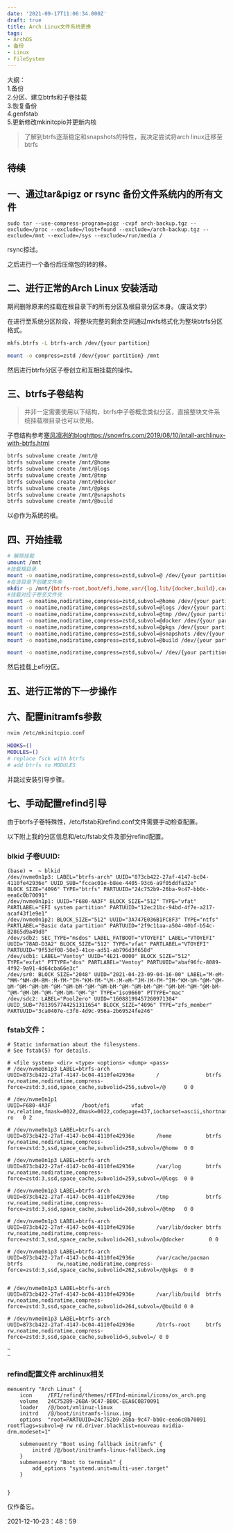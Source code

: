 ```yaml
---
date: '2021-09-17T11:06:34.000Z'
draft: true
title: Arch Linux文件系统更换
tags:
- ArchOS
- 备份
- Linux
- FileSystem
---
```


大纲：  
1.备份  
2.分区、建立btrfs和子卷挂载  
3.恢复备份  
4.genfstab  
5.更新修改mkinitcpio并更新内核

> 了解到btrfs逐渐稳定和snapshots的特性，我决定尝试将arch linux迁移至btrfs

## ~~待续~~

## 一、通过tar&pigz or rsync 备份文件系统内的所有文件

```shell
sudo tar --use-compress-program=pigz -cvpf arch-backup.tgz --exclude=/proc --exclude=/lost+found --exclude=/arch-backup.tgz --exclude=/mnt --exclude=/sys --exclude=/run/media /
```

rsync掠过。

之后进行一个备份后压缩包的转的移。

## 二、进行正常的Arch Linux 安装活动

期间删除原来的挂载在根目录下的所有分区及根目录分区本身。（废话文学）

在进行至系统分区阶段，将整块完整的剩余空间通过mkfs格式化为整块btrfs分区格式。

```bash
mkfs.btrfs -L btrfs-arch /dev/{your partition}

mount -o compress=zstd /dev/{your partition} /mnt
```

然后进行btrfs分区子卷创立和互相挂载的操作。

## 三、btrfs子卷结构

> 并非一定需要使用以下结构，btrfs中子卷概念类似分区，直接整块文件系统挂载根目录也可以使用。

子卷结构参考[寒风凛冽的blog](https://snowfrs.com/2019/08/10/intall-archlinux-with-btrfs.html)https://snowfrs.com/2019/08/10/intall-archlinux-with-btrfs.html

```bash
btrfs subvolume create /mnt/@
btrfs subvolume create /mnt/@home
btrfs subvolume create /mnt/@logs
btrfs subvolume create /mnt/@tmp
btrfs subvolume create /mnt/@docker
btrfs subvolume create /mnt/@pkgs
btrfs subvolume create /mnt/@snapshots
btrfs subvolume create /mnt/@build
```

以@作为系统的根。

## 四、开始挂载

```bash
# 解除挂载
umount /mnt
#挂载根目录
mount -o noatime,nodiratime,compress=zstd,subvol=@ /dev/{your partition} /mnt
#在该目录下创建文件夹
mkdir -p /mnt/{btrfs-root,boot/efi,home,var/{log,lib/{docker,build},cache/pacman},tmp,.snapshots}
#挂载对应子卷至文件夹
mount -o noatime,nodiratime,compress=zstd,subvol=@home /dev/{your partition} /mnt/home
mount -o noatime,nodiratime,compress=zstd,subvol=@logs /dev/{your partition} /mnt/var/log
mount -o noatime,nodiratime,compress=zstd,subvol=@tmp /dev/{your partition} /mnt/tmp
mount -o noatime,nodiratime,compress=zstd,subvol=@docker /dev/{your partition} /mnt/var/lib/docker
mount -o noatime,nodiratime,compress=zstd,subvol=@pkgs /dev/{your partition} /mnt/var/cache/pacman
mount -o noatime,nodiratime,compress=zstd,subvol=@snapshots /dev/{your partition} /mnt/.snapshots
mount -o noatime,nodiratime,compress=zstd,subvol=@build /dev/{your partition} /mnt/var/lib/build

mount -o noatime,nodiratime,compress=zstd,subvol=/ /dev/{your partition} /mnt/btrfs-root
```

然后挂载上efi分区。

## 五、进行正常的下一步操作

## 六、配置initramfs参数

```bash
nvim /etc/mkinitcpio.conf
```

```bash
HOOKS=()
MODULES=()
# replace fsck with btrfs
# add btrfs to MODULES
```

并跳过安装引导步骤。

## 七、手动配置refind引导

由于btrfs子卷特殊性，/etc/fstab和refind.conf文件需要手动检查配置。

以下附上我的分区信息和/etc/fstab文件及部分refind配置。

### blkid 子卷UUID:

```shell
(base) ➜  ~ blkid
/dev/nvme0n1p3: LABEL="btrfs-arch" UUID="873cb422-27af-4147-bc04-4110fe42936e" UUID_SUB="fccac01e-b8ee-4405-93c6-a9f05ddfa32e" BLOCK_SIZE="4096" TYPE="btrfs" PARTUUID="24c752b9-26ba-9c47-bb0c-eea6c0b70091"
/dev/nvme0n1p1: UUID="F680-4A3F" BLOCK_SIZE="512" TYPE="vfat" PARTLABEL="EFI system partition" PARTUUID="12ec21bc-94bd-4f7e-a217-acaf43f1e9e1"
/dev/nvme0n1p2: BLOCK_SIZE="512" UUID="3A747E036B1FC8F3" TYPE="ntfs" PARTLABEL="Basic data partition" PARTUUID="2f9c11aa-a504-40bf-b54c-82865d9a49d8"
/dev/sdb2: SEC_TYPE="msdos" LABEL_FATBOOT="VTOYEFI" LABEL="VTOYEFI" UUID="78AD-D3A2" BLOCK_SIZE="512" TYPE="vfat" PARTLABEL="VTOYEFI" PARTUUID="9f53df08-50e3-41ce-ad51-ab796d3f658d"
/dev/sdb1: LABEL="Ventoy" UUID="4E21-0000" BLOCK_SIZE="512" TYPE="exfat" PTTYPE="dos" PARTLABEL="Ventoy" PARTUUID="abaf96fc-8089-4f92-9a91-4d64cba66e3c"
/dev/sr0: BLOCK_SIZE="2048" UUID="2021-04-23-09-04-16-00" LABEL="M-eM-^MM-^NM-dM-8M-:M-fM-^IM-^KM-fM-^\M-:M-eM-^JM-)M-fM-^IM-^KM-bM-^@M-^@M-bM-^@M-^@M-bM-^@M-^@M-bM-^@M-^@M-bM-^@M-^@M-bM-^@M-^@M-bM-^@M-^@M-bM-^@M-^@M-bM-^@M-^@M-bM-^@M-^@" TYPE="iso9660" PTTYPE="mac"
/dev/sdc2: LABEL="PoolZero" UUID="16088199457260971304" UUID_SUB="7813957744251311654" BLOCK_SIZE="4096" TYPE="zfs_member" PARTUUID="3ca0407e-c3f8-4d9c-956a-2b69524fe246"
```

### fstab文件：

```shell
# Static information about the filesystems.
# See fstab(5) for details.

# <file system> <dir> <type> <options> <dump> <pass>
# /dev/nvme0n1p3 LABEL=btrfs-arch
UUID=873cb422-27af-4147-bc04-4110fe42936e       /               btrfs           rw,noatime,nodiratime,compress-force=zstd:3,ssd,space_cache,subvolid=256,subvol=/@      0 0

# /dev/nvme0n1p1
UUID=F680-4A3F          /boot/efi       vfat            rw,relatime,fmask=0022,dmask=0022,codepage=437,iocharset=ascii,shortname=mixed,utf8,errors=remount-ro   0 2

# /dev/nvme0n1p3 LABEL=btrfs-arch
UUID=873cb422-27af-4147-bc04-4110fe42936e       /home           btrfs           rw,noatime,nodiratime,compress-force=zstd:3,ssd,space_cache,subvolid=258,subvol=/@home  0 0

# /dev/nvme0n1p3 LABEL=btrfs-arch
UUID=873cb422-27af-4147-bc04-4110fe42936e       /var/log        btrfs           rw,noatime,nodiratime,compress-force=zstd:3,ssd,space_cache,subvolid=259,subvol=/@logs  0 0

# /dev/nvme0n1p3 LABEL=btrfs-arch
UUID=873cb422-27af-4147-bc04-4110fe42936e       /tmp            btrfs           rw,noatime,nodiratime,compress-force=zstd:3,ssd,space_cache,subvolid=260,subvol=/@tmp   0 0

# /dev/nvme0n1p3 LABEL=btrfs-arch
UUID=873cb422-27af-4147-bc04-4110fe42936e       /var/lib/docker btrfs           rw,noatime,nodiratime,compress-force=zstd:3,ssd,space_cache,subvolid=261,subvol=/@docker        0 0

# /dev/nvme0n1p3 LABEL=btrfs-arch
UUID=873cb422-27af-4147-bc04-4110fe42936e       /var/cache/pacman       btrfs           rw,noatime,nodiratime,compress-force=zstd:3,ssd,space_cache,subvolid=262,subvol=/@pkgs  0 0


# /dev/nvme0n1p3 LABEL=btrfs-arch
UUID=873cb422-27af-4147-bc04-4110fe42936e       /var/lib/build  btrfs           rw,noatime,nodiratime,compress-force=zstd:3,ssd,space_cache,subvolid=264,subvol=/@build 0 0

# /dev/nvme0n1p3 LABEL=btrfs-arch
UUID=873cb422-27af-4147-bc04-4110fe42936e       /btrfs-root     btrfs           rw,noatime,nodiratime,compress-force=zstd:3,ssd,space_cache,subvolid=5,subvol=/ 0 0

~
~
```

### refind配置文件 archlinux相关

```shell
menuentry "Arch Linux" {
    icon     /EFI/refind/themes/rEFInd-minimal/icons/os_arch.png
    volume   24C752B9-26BA-9C47-BB0C-EEA6C0B70091
    loader   /@/boot/vmlinuz-linux
    initrd   /@/boot/initramfs-linux.img
    options  "root=PARTUUID=24c752b9-26ba-9c47-bb0c-eea6c0b70091 rootflags=subvol=@ rw rd.driver.blacklist=nouveau nvidia-drm.modeset=1"

    submenuentry "Boot using fallback initramfs" {
        initrd /@/boot/initramfs-linux-fallback.img
    }
    submenuentry "Boot to terminal" {
        add_options "systemd.unit=multi-user.target"
    }


}
```

仅作备忘。

2021-12-10-23：48：59